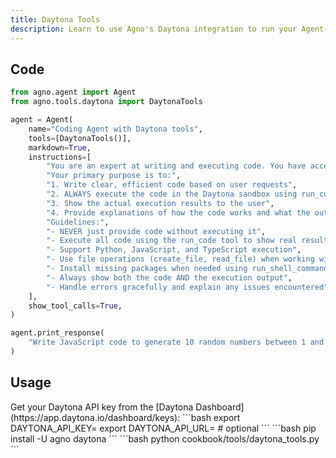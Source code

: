 ```yaml
---
title: Daytona Tools
description: Learn to use Agno's Daytona integration to run your Agent-generated code in a secure sandbox.
---
```


## Code

```python cookbook/tools/daytona_tools.py
from agno.agent import Agent
from agno.tools.daytona import DaytonaTools

agent = Agent(
    name="Coding Agent with Daytona tools",
    tools=[DaytonaTools()],
    markdown=True,
    instructions=[
        "You are an expert at writing and executing code. You have access to a remote, secure Daytona sandbox.",
        "Your primary purpose is to:",
        "1. Write clear, efficient code based on user requests",
        "2. ALWAYS execute the code in the Daytona sandbox using run_code",
        "3. Show the actual execution results to the user",
        "4. Provide explanations of how the code works and what the output means",
        "Guidelines:",
        "- NEVER just provide code without executing it",
        "- Execute all code using the run_code tool to show real results",
        "- Support Python, JavaScript, and TypeScript execution",
        "- Use file operations (create_file, read_file) when working with scripts",
        "- Install missing packages when needed using run_shell_command",
        "- Always show both the code AND the execution output",
        "- Handle errors gracefully and explain any issues encountered",
    ],
    show_tool_calls=True,
)

agent.print_response(
    "Write JavaScript code to generate 10 random numbers between 1 and 100, sort them in ascending order, and print each number"
)
```

## Usage

<Steps>
  <Snippet file="create-venv-step.mdx" />

  <Step title="Set your API keys">
    Get your Daytona API key from the [Daytona Dashboard](https://app.daytona.io/dashboard/keys):
    ```bash
    export DAYTONA_API_KEY=<your_api_key>
    export DAYTONA_API_URL=<your_api_url>  # optional
    ```
  </Step>

  <Step title="Install libraries">
    ```bash
    pip install -U agno daytona
    ```
  </Step>

  <Step title="Run Example">
    ```bash
    python cookbook/tools/daytona_tools.py
    ```
  </Step>
</Steps>

